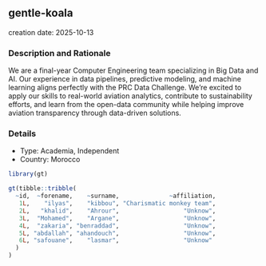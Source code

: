 
## gentle-koala
creation date: 2025-10-13


### Description and Rationale

We are a final-year Computer Engineering team specializing in Big Data and AI. Our experience in data pipelines, predictive modeling, and machine learning aligns perfectly with the PRC Data Challenge. We're excited to apply our skills to real-world aviation analytics, contribute to sustainability efforts, and learn from the open-data community while helping improve aviation transparency through data-driven solutions.

### Details

* Type: Academia, Independent
* Country: Morocco

```r
library(gt)

gt(tibble::tribble(
  ~id,  ~forename,    ~surname,              ~affiliation,
   1L,    "ilyas",    "kibbou", "Charismatic monkey team",
   2L,   "khalid",    "Ahrour",                  "Unknow",
   3L,  "Mohamed",    "Argane",                  "Unknow",
   4L,  "zakaria", "benraddad",                  "Unknow",
   5L, "abdallah", "ahandouch",                  "Unknow",
   6L, "safouane",    "lasmar",                  "Unknow"
  )
)
```
